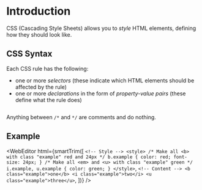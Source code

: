 
<MetadataConfigurer title="Introduction" dateCreated="2021-02-06" />

# Introduction

CSS (Cascading Style Sheets) allows you to _style_ HTML elements, defining how they should look like.

## CSS Syntax

Each CSS rule has the following:

- one or more <dfn>selectors</dfn> (these indicate which HTML elements should be affected by the rule)
- one or more <dfn>declarations</dfn> in the form of <dfn>property-value pairs</dfn> (these define what the rule does)

<Image
  path="/res/web/css/css-rule.png"
  caption="Basic CSS syntax: selector, property, and value."
/>

Anything between `/*` and `*/` are comments and do nothing.

## Example

<WebEditor
  html={smartTrim([
    `
      <!-- Style -->
      <style>
        /* Make all <b> with class "example" red and 24px */
        b.example {
          color: red;
          font-size: 24px;
        }
        /* Make all <em> and <u> with class "example" green */
        i.example, u.example {
          color: green;
        }
      </style>
    `,
    `
      <!-- Content -->
      <b class="example">one</b>
      <i class="example">two</i>
      <u class="example">three</u>
    `,
  ])}
/>
